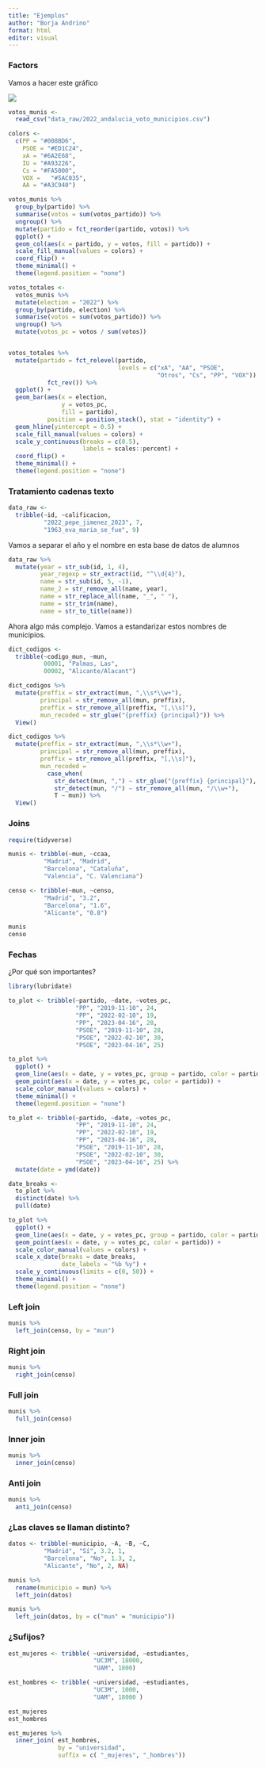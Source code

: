 ```yaml
---
title: "Ejemplos"
author: "Borja Andrino"
format: html
editor: visual
---
```


### Factors

Vamos a hacer este gráfico

![](imgs/ejemplo_1.png)

```r

votos_munis <-
  read_csv("data_raw/2022_andalucia_voto_municipios.csv")

colors <- 
  c(PP = "#008BD6", 
    PSOE = "#ED1C24", 
    xA = "#6A2E68", 
    IU = "#A93226", 
    Cs = "#FA5000", 
    VOX =	"#5AC035", 
    AA = "#A3C940")

votos_munis %>% 
  group_by(partido) %>% 
  summarise(votos = sum(votos_partido)) %>% 
  ungroup() %>% 
  mutate(partido = fct_reorder(partido, votos)) %>% 
  ggplot() +  
  geom_col(aes(x = partido, y = votos, fill = partido)) +
  scale_fill_manual(values = colors) +
  coord_flip() + 
  theme_minimal() +
  theme(legend.position = "none")

votos_totales <- 
  votos_munis %>% 
  mutate(election = "2022") %>% 
  group_by(partido, election) %>% 
  summarise(votos = sum(votos_partido)) %>% 
  ungroup() %>% 
  mutate(votos_pc = votos / sum(votos))


votos_totales %>% 
  mutate(partido = fct_relevel(partido, 
                               levels = c("xA", "AA", "PSOE", 
                                          "Otros", "Cs", "PP", "VOX")) %>% 
           fct_rev()) %>% 
  ggplot() +  
  geom_bar(aes(x = election, 
               y = votos_pc, 
               fill = partido), 
           position = position_stack(), stat = "identity") +
  geom_hline(yintercept = 0.5) + 
  scale_fill_manual(values = colors) +
  scale_y_continuous(breaks = c(0.5), 
                     labels = scales::percent) +
  coord_flip() + 
  theme_minimal() +
  theme(legend.position = "none")

```

### Tratamiento cadenas texto

```r

data_raw <- 
  tribble(~id, ~calificacion, 
          "2022_pepe_jimenez_2023", 7,
          "1963_eva_maria_se_fue", 9)

```

Vamos a separar el año y el nombre en esta base de datos de alumnos

```r

data_raw %>% 
  mutate(year = str_sub(id, 1, 4), 
         year_regexp = str_extract(id, "^\\d{4}"),
         name = str_sub(id, 5, -1), 
         name_2 = str_remove_all(name, year), 
         name = str_replace_all(name, "_", " "), 
         name = str_trim(name), 
         name = str_to_title(name))

```

Ahora algo más complejo. Vamos a estandarizar estos nombres de municipios.

```r

dict_codigos <- 
  tribble(~codigo_mun, ~mun, 
          00001, "Palmas, Las", 
          00002, "Alicante/Alacant")

```

```r

dict_codigos %>% 
  mutate(preffix = str_extract(mun, ",\\s*\\w+"),
         principal = str_remove_all(mun, preffix),
         preffix = str_remove_all(preffix, "[,\\s]"),
         mun_recoded = str_glue("{preffix} {principal}")) %>% 
  View()

dict_codigos %>% 
  mutate(preffix = str_extract(mun, ",\\s*\\w+"),
         principal = str_remove_all(mun, preffix),
         preffix = str_remove_all(preffix, "[,\\s]"), 
         mun_recoded = 
           case_when(
             str_detect(mun, ",") ~ str_glue("{preffix} {principal}"), 
             str_detect(mun, "/") ~ str_remove_all(mun, "/\\w+"), 
             T ~ mun)) %>% 
  View()


```

### Joins

```r
require(tidyverse)

munis <- tribble(~mun, ~ccaa,
          "Madrid", "Madrid",
          "Barcelona", "Cataluña",
          "Valencia", "C. Valenciana")

censo <- tribble(~mun, ~censo,
          "Madrid", "3.2",
          "Barcelona", "1.6",
          "Alicante", "0.8")

munis 
censo 

```

### Fechas

¿Por qué son importantes?

```r

library(lubridate) 

to_plot <- tribble(~partido, ~date, ~votes_pc, 
                   "PP", "2019-11-10", 24,
                   "PP", "2022-02-10", 19,
                   "PP", "2023-04-16", 28,
                   "PSOE", "2019-11-10", 28,
                   "PSOE", "2022-02-10", 30,
                   "PSOE", "2023-04-16", 25)

to_plot %>% 
  ggplot() + 
  geom_line(aes(x = date, y = votes_pc, group = partido, color = partido)) + 
  geom_point(aes(x = date, y = votes_pc, color = partido)) + 
  scale_color_manual(values = colors) +
  theme_minimal() +
  theme(legend.position = "none")


```

```r

to_plot <- tribble(~partido, ~date, ~votes_pc, 
                   "PP", "2019-11-10", 24,
                   "PP", "2022-02-10", 19,
                   "PP", "2023-04-16", 28,
                   "PSOE", "2019-11-10", 28,
                   "PSOE", "2022-02-10", 30,
                   "PSOE", "2023-04-16", 25) %>% 
  mutate(date = ymd(date))

date_breaks <- 
  to_plot %>% 
  distinct(date) %>% 
  pull(date)

to_plot %>% 
  ggplot() + 
  geom_line(aes(x = date, y = votes_pc, group = partido, color = partido)) + 
  geom_point(aes(x = date, y = votes_pc, color = partido)) + 
  scale_color_manual(values = colors) +
  scale_x_date(breaks = date_breaks, 
               date_labels = "%b %y") + 
  scale_y_continuous(limits = c(0, 50)) + 
  theme_minimal() +
  theme(legend.position = "none")

```

### Left join

```r

munis %>%
  left_join(censo, by = "mun")

```

### Right join

```r

munis %>%
  right_join(censo)

```

### Full join

```r

munis %>%
  full_join(censo)

```

### Inner join

```r

munis %>%
  inner_join(censo)

```

### Anti join

```r

munis %>%
  anti_join(censo)

```

### ¿Las claves se llaman distinto?

```r

datos <- tribble(~municipio, ~A, ~B, ~C,
          "Madrid", "Sí", 3.2, 1,
          "Barcelona", "No", 1.3, 2,
          "Alicante", "No", 2, NA)

munis %>%
  rename(municipio = mun) %>% 
  left_join(datos)

munis %>%
  left_join(datos, by = c("mun" = "municipio"))

```

### ¿Sufijos?

```r

est_mujeres <- tribble( ~universidad, ~estudiantes, 
                        "UC3M", 18000, 
                        "UAM", 1800)

est_hombres <- tribble( ~universidad, ~estudiantes, 
                        "UC3M", 1000, 
                        "UAM", 18000 )

est_mujeres
est_hombres

```

```r
est_mujeres %>%
  inner_join( est_hombres,
              by = "universidad",
              suffix = c( "_mujeres", "_hombres"))

```
